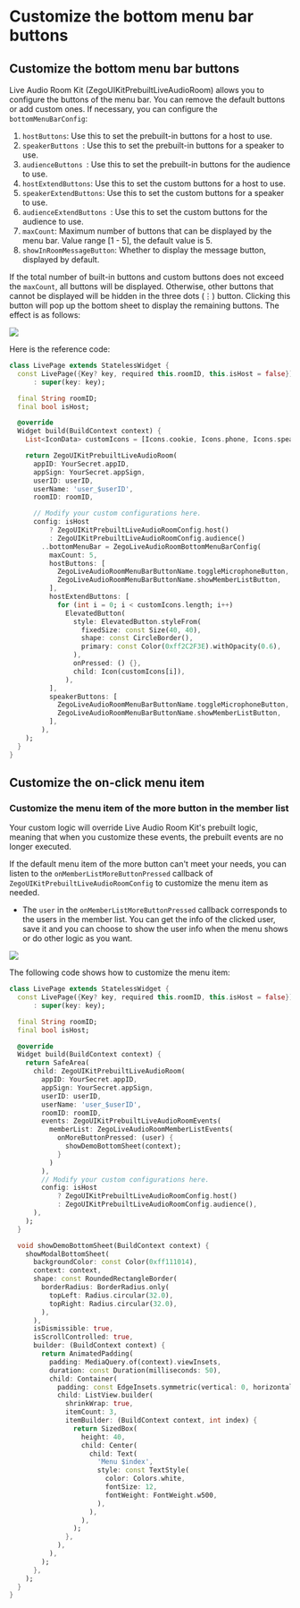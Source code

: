# Customize the bottom menu bar buttons

## Customize the bottom menu bar buttons

Live Audio Room Kit (ZegoUIKitPrebuiltLiveAudioRoom) allows you to configure the buttons of the menu bar. You can remove the default buttons or add custom ones. If necessary, you can configure the `bottomMenuBarConfig`:

1. `hostButtons`: Use this to set the prebuilt-in buttons for a host to use. 
2. `speakerButtons `: Use this to set the prebuilt-in buttons for a speaker to use.
3. `audienceButtons `: Use this to set the prebuilt-in buttons for the audience to use.
4. `hostExtendButtons`: Use this to set the custom buttons for a host to use.
5. `speakerExtendButtons`: Use this to set the custom buttons for a speaker to use.
6. `audienceExtendButtons `: Use this to set the custom buttons for the audience to use.
7. `maxCount`: Maximum number of buttons that can be displayed by the menu bar. Value range [1 - 5], the default value is 5.
8. `showInRoomMessageButton`: Whether to display the message button, displayed by default.

If the total number of built-in buttons and custom buttons does not exceed the `maxCount`, all buttons will be displayed.
Otherwise, other buttons that cannot be displayed will be hidden in the three dots (⋮) button. Clicking this button will pop up the bottom sheet to display the remaining buttons. The effect is as follows:

<div style={{width:"30%"}}>
  <Frame width="auto" height="auto" caption="">
    <img src="https://storage.zego.im/sdk-doc/Pics/ZegoUIKit/Flutter/audio_room/bottom_bar.gif" />
  </Frame> 
</div>

Here is the reference code:

```dart
class LivePage extends StatelessWidget {
  const LivePage({Key? key, required this.roomID, this.isHost = false})
      : super(key: key);

  final String roomID;
  final bool isHost;

  @override
  Widget build(BuildContext context) {
    List<IconData> customIcons = [Icons.cookie, Icons.phone, Icons.speaker, Icons.air, Icons.blender, Icons.file_copy, Icons.place, Icons.phone_android, Icons.phone_iphone];

    return ZegoUIKitPrebuiltLiveAudioRoom(
      appID: YourSecret.appID,
      appSign: YourSecret.appSign,
      userID: userID,
      userName: 'user_$userID',
      roomID: roomID,

      // Modify your custom configurations here.
      config: isHost
          ? ZegoUIKitPrebuiltLiveAudioRoomConfig.host()
          : ZegoUIKitPrebuiltLiveAudioRoomConfig.audience()
        ..bottomMenuBar = ZegoLiveAudioRoomBottomMenuBarConfig(
          maxCount: 5,
          hostButtons: [
            ZegoLiveAudioRoomMenuBarButtonName.toggleMicrophoneButton,
            ZegoLiveAudioRoomMenuBarButtonName.showMemberListButton,
          ],
          hostExtendButtons: [
            for (int i = 0; i < customIcons.length; i++)
              ElevatedButton(
                style: ElevatedButton.styleFrom(
                  fixedSize: const Size(40, 40),
                  shape: const CircleBorder(),
                  primary: const Color(0xff2C2F3E).withOpacity(0.6),
                ),
                onPressed: () {},
                child: Icon(customIcons[i]),
              ),
          ],
          speakerButtons: [
            ZegoLiveAudioRoomMenuBarButtonName.toggleMicrophoneButton,
            ZegoLiveAudioRoomMenuBarButtonName.showMemberListButton,
          ],
        ),
    );
  }
}
```

## Customize the on-click menu item

### Customize the menu item of the more button in the member list 

<Note title="Note">
Your custom logic will override Live Audio Room Kit's prebuilt logic, meaning that when you customize these events, the prebuilt events are no longer executed.
</Note>

If the default menu item of the more button can't meet your needs, you can listen to the `onMemberListMoreButtonPressed` callback of `ZegoUIKitPrebuiltLiveAudioRoomConfig` to customize the menu item as needed.

- The `user` in the `onMemberListMoreButtonPressed` callback corresponds to the users in the member list. You can get the info of the clicked user, save it and you can choose to show the user info when the menu shows or do other logic as you want.

<div style={{width:"30%"}}>
  <Frame width="auto" height="auto" caption="">
    <img src="https://storage.zego.im/sdk-doc/Pics/ZegoUIKit/Flutter/audio_room/member_more_custom.gif" />
  </Frame> 
</div>

The following code shows how to customize the menu item:

```dart
class LivePage extends StatelessWidget {
  const LivePage({Key? key, required this.roomID, this.isHost = false})
      : super(key: key);

  final String roomID;
  final bool isHost;

  @override
  Widget build(BuildContext context) {
    return SafeArea(
      child: ZegoUIKitPrebuiltLiveAudioRoom(
        appID: YourSecret.appID,
        appSign: YourSecret.appSign,
        userID: userID,
        userName: 'user_$userID',
        roomID: roomID,
        events: ZegoUIKitPrebuiltLiveAudioRoomEvents(
          memberList: ZegoLiveAudioRoomMemberListEvents(
            onMoreButtonPressed: (user) {           
              showDemoBottomSheet(context);
            }
          )
        ),
        // Modify your custom configurations here.
        config: isHost
            ? ZegoUIKitPrebuiltLiveAudioRoomConfig.host()
            : ZegoUIKitPrebuiltLiveAudioRoomConfig.audience(),
      ),
    );
  }

  void showDemoBottomSheet(BuildContext context) {
    showModalBottomSheet(
      backgroundColor: const Color(0xff111014),
      context: context,
      shape: const RoundedRectangleBorder(
        borderRadius: BorderRadius.only(
          topLeft: Radius.circular(32.0),
          topRight: Radius.circular(32.0),
        ),
      ),
      isDismissible: true,
      isScrollControlled: true,
      builder: (BuildContext context) {
        return AnimatedPadding(
          padding: MediaQuery.of(context).viewInsets,
          duration: const Duration(milliseconds: 50),
          child: Container(
            padding: const EdgeInsets.symmetric(vertical: 0, horizontal: 10),
            child: ListView.builder(
              shrinkWrap: true,
              itemCount: 3,
              itemBuilder: (BuildContext context, int index) {
                return SizedBox(
                  height: 40,
                  child: Center(
                    child: Text(
                      'Menu $index',
                      style: const TextStyle(
                        color: Colors.white,
                        fontSize: 12,
                        fontWeight: FontWeight.w500,
                      ),
                    ),
                  ),
                );
              },
            ),
          ),
        );
      },
    );
  }
}
```
